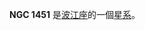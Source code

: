 {{NGCInfoBox|NGCID=NGC 1451|發現者=德亞瑞司特|發現日期=1864年10月9日|其他編號=MCG -1-10-33|曆元=J2000.0|赤經=3時46分7.1秒
|赤緯=-4°4'9"|星座=波江座|星體=星系|星等=13.4|表面亮度=12.5|藍等=14.4}}

'''NGC 1451''' 是[[波江座|波江座]]的一個[[星系|星系]]。

{{NGCReference|1451}}
{{Catalogs|NGC=1451}}